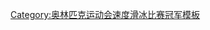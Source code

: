 {{navbox
| name = 奥林匹克运动会速度滑冰比赛男子1000米冠军
| title = [[File:Olympic rings.svg|30px]] [[奥林匹克运动会速度滑冰奖牌得主列表|奥林匹克运动会速度滑冰比赛男子1000米冠军]]
| titlestyle = background:gold;
| state = {{{state|autocollapse}}}
| liststyle = text-align:left;
| listclass = plainlist
| list1 = {{div col|colwidth=20em}}
* [[Speed skating at the 1976 Winter Olympics – Men's 1000 metres|1976]]：{{flagicon|USA}} [[彼得·米勒 (速度滑冰运动员)|彼得·米勒]]
* [[Speed skating at the 1980 Winter Olympics – Men's 1000 metres|1980]]：{{flagicon|USA}} [[埃里克·海登]]
* [[Speed skating at the 1984 Winter Olympics – Men's 1000 metres|1984]]：{{flagicon|CAN}} [[加埃唐·布歇]]
* [[Speed skating at the 1988 Winter Olympics – Men's 1000 metres|1988]]：{{flagicon|URS}} [[尼古拉·古利亚耶夫]]
* [[Speed skating at the 1992 Winter Olympics – Men's 1000 metres|1992]]：{{flagicon|GER}} [[奥拉夫·青克]]
* [[Speed skating at the 1994 Winter Olympics – Men's 1000 metres|1994]]：{{flagicon|USA}} [[丹尼尔·詹森|丹·詹森]]
* [[Speed skating at the 1998 Winter Olympics – Men's 1000 metres|1998]]：{{flagicon|NED}} [[伊德斯·波斯特马]]
* [[Speed skating at the 2002 Winter Olympics – Men's 1000 metres|2002]]：{{flagicon|NED}} [[赫拉德·范费尔德]]
* [[Speed skating at the 2006 Winter Olympics – Men's 1000 metres|2006]]：{{flagicon|USA}} [[沙尼·戴维斯]]
* [[Speed skating at the 2010 Winter Olympics – Men's 1000 metres|2010]]：{{flagicon|USA}} [[沙尼·戴维斯]]
* [[Speed skating at the 2014 Winter Olympics – Men's 1000 metres|2014]]：{{flagicon|NED}} [[斯特凡·赫罗陶斯]]
* [[Speed skating at the 2018 Winter Olympics – Men's 1000 metres|2018]]：{{flagicon|NED}} [[克耶尔德·努伊斯]]
* [[2022年冬季奥林匹克运动会速度滑冰男子1000米比赛|2022]]：{{flagicon|NED}} [[托馬斯·克羅爾]]
{{div col end}}
}}<noinclude>
{{collapsible option}}
[[Category:奥林匹克运动会速度滑冰比赛冠军模板]]
</noinclude>